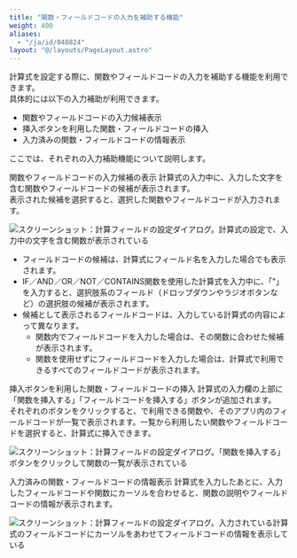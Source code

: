 ```yaml
---
title: "関数・フィールドコードの入力を補助する機能"
weight: 400
aliases:
  - "/ja/id/040824"
layout: "@/layouts/PageLayout.astro"
---
```




計算式を設定する際に、関数やフィールドコードの入力を補助する機能を利用できます。  
具体的には以下の入力補助が利用できます。

* 関数やフィールドコードの入力候補表示
* 挿入ボタンを利用した関数・フィールドコードの挿入
* 入力済みの関数・フィールドコードの情報表示

ここでは、それぞれの入力補助機能について説明します。

<Heading id="new_feature_auto_suggest_formula_10">関数やフィールドコードの入力候補の表示</Heading>
計算式の入力中に、入力した文字を含む関数やフィールドコードの候補が表示されます。  
表示された候補を選択すると、選択した関数やフィールドコードが入力されます。

<Img src="/k/kintone/img-ja/auto_suggest_formula_img01.png" alt="スクリーンショット：計算フィールドの設定ダイアログ。計算式の設定で、入力中の文字を含む関数が表示されている" />

<Note>

* フィールドコードの候補は、計算式にフィールド名を入力した場合でも表示されます。
* IF／AND／OR／NOT／CONTAINS関数を使用した計算式を入力中に、「"」を入力すると、選択肢系のフィールド（ドロップダウンやラジオボタンなど）の選択肢の候補が表示されます。
* 候補として表示されるフィールドコードは、入力している計算式の内容によって異なります。
  * 関数内でフィールドコードを入力した場合は、その関数に合わせた候補が表示されます。
  * 関数を使用せずにフィールドコードを入力した場合は、計算式で利用できるすべてのフィールドコードが表示されます。


</Note>

<Heading id="new_feature_auto_suggest_formula_20">挿入ボタンを利用した関数・フィールドコードの挿入</Heading>
計算式の入力欄の上部に「関数を挿入する」「フィールドコードを挿入する」ボタンが追加されます。  
それぞれのボタンをクリックすると、<Kintone />で利用できる関数や、そのアプリ内のフィールドコードが一覧で表示されます。一覧から利用したい関数やフィールドコードを選択すると、計算式に挿入できます。

<Img src="/k/kintone/img-ja/auto_suggest_formula_img02.png" alt="スクリーンショット：計算フィールドの設定ダイアログ。「関数を挿入する」ボタンをクリックして関数の一覧が表示されている" />

<Heading id="new_feature_auto_suggest_formula_30">入力済みの関数・フィールドコードの情報表示</Heading>
計算式を入力したあとに、入力したフィールドコードや関数にカーソルを合わせると、関数の説明やフィールドコードの情報が表示されます。  

<Img src="/k/kintone/img-ja/auto_suggest_formula_img03.png" alt="スクリーンショット：計算フィールドの設定ダイアログ。入力されている計算式のフィールドコードにカーソルをあわせてフィールドコードの情報を表示している" />
